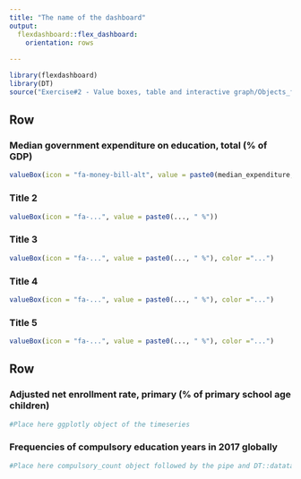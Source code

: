 ---
title: "The name of the dashboard"
output: 
  flexdashboard::flex_dashboard:
    orientation: rows
    
---

```{r setup, include=FALSE}
library(flexdashboard)
library(DT)
source("Exercise#2 - Value boxes, table and interactive graph/Objects_for_the_dashboard.R")
```

Row
-----------------------------------------------------------------------

### Median government expenditure on education, total (% of GDP)

```{r}
valueBox(icon = "fa-money-bill-alt", value = paste0(median_expenditure, " %"), color = "green")
```

### Title 2

```{r}
valueBox(icon = "fa-...", value = paste0(..., " %"))
```

### Title 3

```{r}
valueBox(icon = "fa-...", value = paste0(..., " %"), color ="...")
```

### Title 4

```{r}
valueBox(icon = "fa-...", value = paste0(..., " %"), color ="...")
```

### Title 5

```{r}
valueBox(icon = "fa-...", value = paste0(..., " %"), color ="...")
```

Row
-------------------------------------------------
### Adjusted net enrollment rate, primary (% of primary school age children)	

```{r}
#Place here ggplotly object of the timeseries 
```


### Frequencies of compulsory education years in 2017 globally {data-width=200}

```{r}
#Place here compulsory_count object followed by the pipe and DT::datatable(rownames = FALSE) function
```

